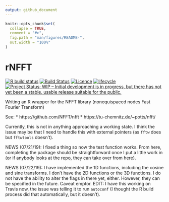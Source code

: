 ```yaml
---
output: github_document
---
```


<!-- README.md is generated from README.Rmd. Please edit that file -->

```r
knitr::opts_chunk$set(
  collapse = TRUE,
  comment = "#>",
  fig.path = "man/figures/README-",
  out.width = "100%"
)
```

# rNFFT

<!-- badges: start -->
  [![R build status](https://github.com/gzt/rNFFT/workflows/R-CMD-check/badge.svg)](https://github.com/gzt/rNFFT/actions)
[![Build Status](https://travis-ci.org/gzt/rNFFT.svg?branch=master)](https://travis-ci.org/gzt/rNFFT)
 [![Licence](https://img.shields.io/badge/licence-GPL--3-blue.svg)](https://www.gnu.org/licenses/gpl-3.0.en.html)
 [![lifecycle](https://img.shields.io/badge/lifecycle-experimental-orange.svg)](https://www.tidyverse.org/lifecycle/#experimental)
 [![Project Status: WIP – Initial development is in progress, but there has not yet been a stable, usable release suitable for the public.](https://www.repostatus.org/badges/latest/wip.svg)](https://www.repostatus.org/#wip)
<!-- badges: end -->

Writing an R wrapper for the NFFT library (nonequispaced nodes Fast Fourier Transform)

See: 
* https://github.com/NFFT/nfft
* https://tu-chemnitz.de/~potts/nfft/

Currently, this is not in anything approaching a working state. I think the issue may be 
that I need to handle this with external pointers (as `fftw` does but `fftwtools` doesn't).

NEWS (07/21/19): I fixed a thing so now the test function works. From here,
completing the package should be straightforward once I put a little work in
(or if anybody looks at the repo, they can take over from here). 

NEWS (07/22/19): I have implemented the 1D functions, including the cosine and sine transforms. 
I don't have the 2D  functions or the 3D functions. I do not have the ability to alter the 
flags in there yet, either. However, they can be specified in the future. Caveat emptor. 
EDIT: I have this working
on Travis now, the issue was telling it to run `autoconf` (I thought the R build 
process did that automatically, but it doesn't).
